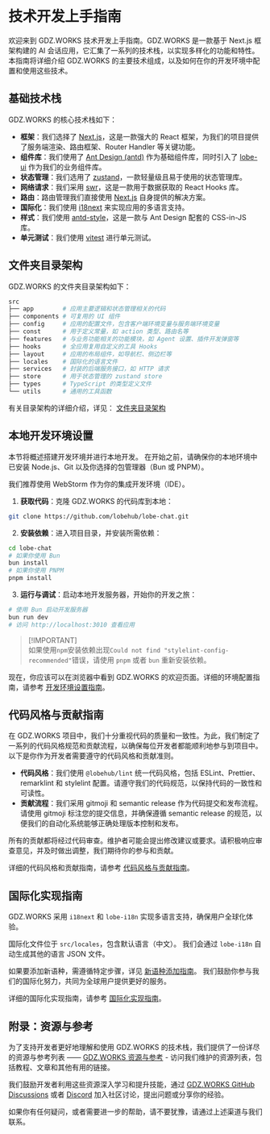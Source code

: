# 技术开发上手指南

欢迎来到 GDZ.WORKS 技术开发上手指南。GDZ.WORKS 是一款基于 Next.js 框架构建的 AI 会话应用，它汇集了一系列的技术栈，以实现多样化的功能和特性。本指南将详细介绍 GDZ.WORKS 的主要技术组成，以及如何在你的开发环境中配置和使用这些技术。

## 基础技术栈

GDZ.WORKS 的核心技术栈如下：

- **框架**：我们选择了 [Next.js](https://nextjs.org/)，这是一款强大的 React 框架，为我们的项目提供了服务端渲染、路由框架、Router Handler 等关键功能。
- **组件库**：我们使用了 [Ant Design (antd)](https://ant.design/) 作为基础组件库，同时引入了 [lobe-ui](https://github.com/lobehub/lobe-ui) 作为我们的业务组件库。
- **状态管理**：我们选用了 [zustand](https://github.com/pmndrs/zustand)，一款轻量级且易于使用的状态管理库。
- **网络请求**：我们采用 [swr](https://swr.vercel.app/)，这是一款用于数据获取的 React Hooks 库。
- **路由**：路由管理我们直接使用 [Next.js](https://nextjs.org/) 自身提供的解决方案。
- **国际化**：我们使用 [i18next](https://www.i18next.com/) 来实现应用的多语言支持。
- **样式**：我们使用 [antd-style](https://github.com/ant-design/antd-style)，这是一款与 Ant Design 配套的 CSS-in-JS 库。
- **单元测试**：我们使用 [vitest](https://github.com/vitest-dev/vitest) 进行单元测试。

## 文件夹目录架构

GDZ.WORKS 的文件夹目录架构如下：

```bash
src
├── app        # 应用主要逻辑和状态管理相关的代码
├── components # 可复用的 UI 组件
├── config     # 应用的配置文件，包含客户端环境变量与服务端环境变量
├── const      # 用于定义常量，如 action 类型、路由名等
├── features   # 与业务功能相关的功能模块，如 Agent 设置、插件开发弹窗等
├── hooks      # 全应用复用自定义的工具 Hooks
├── layout     # 应用的布局组件，如导航栏、侧边栏等
├── locales    # 国际化的语言文件
├── services   # 封装的后端服务接口，如 HTTP 请求
├── store      # 用于状态管理的 zustand store
├── types      # TypeScript 的类型定义文件
└── utils      # 通用的工具函数
```

有关目录架构的详细介绍，详见： [文件夹目录架构](/zh/docs/development/basic/folder-structure)

## 本地开发环境设置

本节将概述搭建开发环境并进行本地开发。 在开始之前，请确保你的本地环境中已安装 Node.js、Git 以及你选择的包管理器（Bun 或 PNPM）。

我们推荐使用 WebStorm 作为你的集成开发环境（IDE）。

1. **获取代码**：克隆 GDZ.WORKS 的代码库到本地：

```bash
git clone https://github.com/lobehub/lobe-chat.git
```

2. **安装依赖**：进入项目目录，并安装所需依赖：

```bash
cd lobe-chat
# 如果你使用 Bun
bun install
# 如果你使用 PNPM
pnpm install
```

3. **运行与调试**：启动本地开发服务器，开始你的开发之旅：

```bash
# 使用 Bun 启动开发服务器
bun run dev
# 访问 http://localhost:3010 查看应用
```

> \[!IMPORTANT]\
> 如果使用`npm`安装依赖出现`Could not find "stylelint-config-recommended"`错误，请使用 `pnpm` 或者 `bun` 重新安装依赖。

现在，你应该可以在浏览器中看到 GDZ.WORKS 的欢迎页面。详细的环境配置指南，请参考 [开发环境设置指南](/zh/docs/development/basic/setup-development)。

## 代码风格与贡献指南

在 GDZ.WORKS 项目中，我们十分重视代码的质量和一致性。为此，我们制定了一系列的代码风格规范和贡献流程，以确保每位开发者都能顺利地参与到项目中。以下是你作为开发者需要遵守的代码风格和贡献准则。

- **代码风格**：我们使用 `@lobehub/lint` 统一代码风格，包括 ESLint、Prettier、remarklint 和 stylelint 配置。请遵守我们的代码规范，以保持代码的一致性和可读性。
- **贡献流程**：我们采用 gitmoji 和 semantic release 作为代码提交和发布流程。请使用 gitmoji 标注您的提交信息，并确保遵循 semantic release 的规范，以便我们的自动化系统能够正确处理版本控制和发布。

所有的贡献都将经过代码审查。维护者可能会提出修改建议或要求。请积极响应审查意见，并及时做出调整，我们期待你的参与和贡献。

详细的代码风格和贡献指南，请参考 [代码风格与贡献指南](/zh/docs/development/basic/contributing-guidelines)。

## 国际化实现指南

GDZ.WORKS 采用 `i18next` 和 `lobe-i18n` 实现多语言支持，确保用户全球化体验。

国际化文件位于 `src/locales`，包含默认语言（中文）。 我们会通过 `lobe-i18n` 自动生成其他的语言 JSON 文件。

如果要添加新语种，需遵循特定步骤，详见 [新语种添加指南](/zh/docs/development/internationalization/add-new-locale)。 我们鼓励你参与我们的国际化努力，共同为全球用户提供更好的服务。

详细的国际化实现指南，请参考 [国际化实现指南](/zh/docs/development/internationalization/internationalization-implementation)。

## 附录：资源与参考

为了支持开发者更好地理解和使用 GDZ.WORKS 的技术栈，我们提供了一份详尽的资源与参考列表 —— [GDZ.WORKS 资源与参考](/zh/docs/development/basic/resources) - 访问我们维护的资源列表，包括教程、文章和其他有用的链接。

我们鼓励开发者利用这些资源深入学习和提升技能，通过 [GDZ.WORKS GitHub Discussions](https://github.com/lobehub/lobe-chat/discussions) 或者 [Discord](https://discord.com/invite/AYFPHvv2jT) 加入社区讨论，提出问题或分享你的经验。

如果你有任何疑问，或者需要进一步的帮助，请不要犹豫，请通过上述渠道与我们联系。
